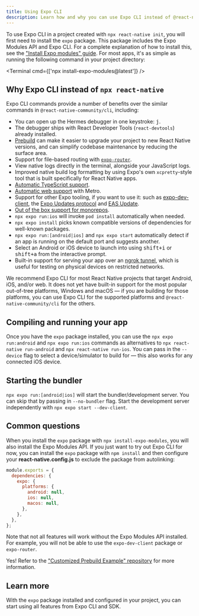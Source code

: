 ```yaml
---
title: Using Expo CLI
description: Learn how and why you can use Expo CLI instead of @react-native-community/cli in any React Native project.
---
```



To use Expo CLI in a project created with `npx react-native init`, you will first need to install the `expo` package. This package includes the Expo Modules API and Expo CLI. For a complete explanation of how to install this, see the ["Install Expo modules" guide](/bare/installing-expo-modules.md). For most apps, it's as simple as running the following command in your project directory:

<Terminal cmd={['npx install-expo-modules@latest']} />

## Why Expo CLI instead of `npx react-native`

Expo CLI commands provide a number of benefits over the similar commands in `@react-native-community/cli`, including:

- You can open up the Hermes debugger in one keystroke: <kbd>j</kbd>.
- The debugger ships with React Developer Tools (`react-devtools`) already installed.
- [Prebuild](/workflow/prebuild.mdx) can make it easier to upgrade your project to new React Native versions, and can simplify codebase maintenance by reducing the surface area.
- Support for file-based routing with [`expo-router`](https://expo.github.io/router/docs).
- View native logs directly in the terminal, alongside your JavaScript logs.
- Improved native build log formatting by using Expo's own `xcpretty`-style tool that is built specifically for React Native apps.
- [Automatic TypeScript support](/guides/typescript.mdx).
- [Automatic web support](/guides/customizing-metro.mdx/#adding-web-support-to-metro) with Metro.
- Support for other Expo tooling, if you want to use it: such as [expo-dev-client](/develop/development-builds/introduction.mdx), the [Expo Updates protocol](/technical-specs/expo-updates-1.mdx) and [EAS Update](/eas-update/introduction.md).
- [Out of the box support for monorepos](/guides/monorepos.mdx).
- `npx expo run:ios` will invoke `pod install` automatically when needed.
- `npx expo install` picks known compatible versions of dependencies for well-known packages.
- `npx expo run:[android|ios]` and `npx expo start` automatically detect if an app is running on the default port and suggests another.
- Select an Android or iOS device to launch into using <kbd>shift+i</kbd> or <kbd>shift+a</kbd> from the interactive prompt.
- Built-in support for serving your app over an [ngrok tunnel](/develop/development-builds/development-workflows.mdx/#tunnel-urls), which is useful for testing on physical devices on restricted networks.

We recommend Expo CLI for most React Native projects that target Android, iOS, and/or web. It does not yet have built-in support for the most popular out-of-tree platforms, Windows and macOS — if you are building for those platforms, you can use Expo CLI for the supported platforms and `@react-native-community/cli` for the others.

## Compiling and running your app

Once you have the `expo` package installed, you can use the `npx expo run:android` and `npx expo run:ios` commands as alternatives to `npx react-native run-android` and `npx react-native run-ios`. You can pass in the `--device` flag to select a device/simulator to build for — this also works for any connected iOS device.

## Starting the bundler

`npx expo run:[android|ios]` will start the bundler/development server. You can skip that by passing in `--no-bundler` flag. Start the development server independently with `npx expo start --dev-client`.

## Common questions

<Collapsible summary="Can I use Expo CLI without installing the Expo Modules API?">

When you install the `expo` package with `npx install-expo-modules`, you will also install the Expo Modules API. If you just want to try out Expo CLI for now, you can install the `expo` package with `npm install` and then configure your **react-native.config.js** to exclude the package from autolinking:

```js
module.exports = {
  dependencies: {
    expo: {
      platforms: {
        android: null,
        ios: null,
        macos: null,
      },
    },
  },
};
```

Note that not all features will work without the Expo Modules API installed. For example, you will not be able to use the `expo-dev-client` package or `expo-router`.

</Collapsible>

<Collapsible summary="Can I use prebuild for out-of-tree platforms, such as Windows or macOS?">

Yes! Refer to the ["Customized Prebuild Example" repository](https://github.com/byCedric/custom-prebuild-example) for more information.

</Collapsible>

## Learn more

With the `expo` package installed and configured in your project, you can start using all features from Expo CLI and SDK.

<BoxLink
  title="Expo CLI Reference"
  description="Learn more about the commands and flags available in Expo CLI."
  href="/more/expo-cli"
/>
<BoxLink
  title="Adopting Prebuild"
  description="Automate your native directories using the app.json."
  href="/guides/adopting-prebuild"
/>
<BoxLink
  title="Using the Expo SDK"
  description="Try out modules from the Expo SDK in your app"
  href="/versions/"
/>
<BoxLink
  title="Try Expo Router"
  description="Expo Router brings the best routing concepts from the web to native iOS and Android apps."
  href="https://expo.github.io/router/docs/"
/>

